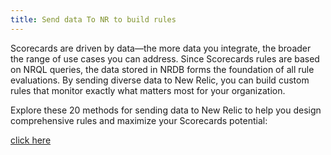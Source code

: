 ```yaml
---
title: Send data To NR to build rules
---
```

Scorecards are driven by data—the more data you integrate, the broader the range of use cases you can address. Since Scorecards rules are based on NRQL queries, the data stored in NRDB forms the foundation of all rule evaluations. By sending diverse data to New Relic, you can build custom rules that monitor exactly what matters most for your organization.

Explore these 20 methods for sending data to New Relic to help you design comprehensive rules and maximize your Scorecards potential:

[click here](https://newrelic.com/blog/how-to-relic/20-ways-send-data-new-relic)